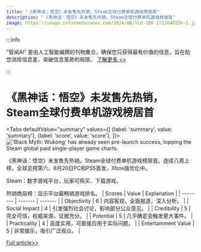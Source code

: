 ```yaml
---
title: "《黑神话：悟空》未发售先热销，Steam全球付费单机游戏榜居首"
description: "《黑神话：悟空》未发售先热销，Steam全球付费单机游戏榜居首"
image: https://image.informedainews.com/2024/08/Vid-1EK-1722648156-1.jpg
---
```



:::info

“智闻AI“ 是由人工智能编撰的刊物集合，确保您只获得最有价值的信息，旨在助您消除信息差，突破信息茧房的局限。  [了解更多 >>](/)

:::

# 《黑神话：悟空》未发售先热销，Steam全球付费单机游戏榜居首


<Tabs
	defaultValue="summary"
	values={[
	{label: 'summary', value: 'summary'},
	{label: 'score', value: 'score'},
]}>
<TabItem value="summary">
<img
  src="https://image.informedainews.com/2024/08/Vid-1EK-1722648156-1.jpg"
  alt="'Black Myth: Wukong' has already seen pre-launch success, topping the Steam global paid single-player game charts."
/>



《黑神话：悟空》未发售先热销，Steam全球付费单机游戏榜居首。连续八周上榜，全球总榜第六。8月20日PC和PS5首发，Xbox版优化中。

Steam：数字游戏平台，玩家可购买、下载游戏。

热销商品榜：显示平台最畅销游戏排名。
</TabItem>
<TabItem value="score">
	| Scores     | Value   | Explanation |
	| -------- | ------- | ------- |
	| Objectivity  | 6    | 内容客观，全面报道，深入分析。    |
	| Social Impact | 4     | 引发强烈社会讨论，影响部分公众意见。    |
	| Credibility    | 5    | 完全可信，权威来源，证据充分。    |
	| Potential    | 5    | 几乎确定会触发更大事件。    |
	| Practicality    | 4    | 高度实用，可直接应用于实际问题。    |
	| Entertainment Value    | 5    | 非常娱乐，吸引广泛观众。    |
</TabItem>
</Tabs>

[Full article>>](https://www.cnbeta.com.tw/articles/game/1440740.htm)
